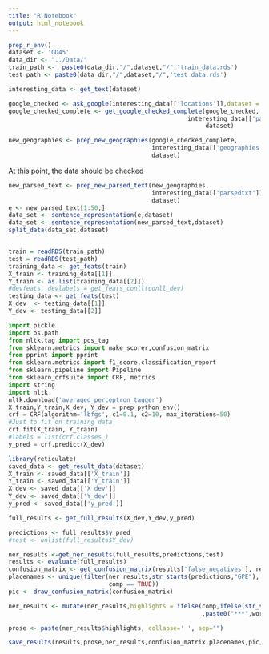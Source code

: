 ```yaml
---
title: "R Notebook"
output: html_notebook
---
```



```r
prep_r_env()
dataset <- 'GD45'
data_dir <- "../Data/"
train_path <-  paste0(data_dir,"/",dataset,"/",'train_data.rds')
test_path <- paste0(data_dir,"/",dataset,"/",'test_data.rds')

interesting_data <- get_text(dataset)

google_checked <- ask_google(interesting_data[['locations']],dataset = dataset)
google_checked_complete <- get_google_checked_complete(google_checked, 
                                                  interesting_data[['parsedtxt']],
                                                       dataset)

new_geographies <- prep_new_geographies(google_checked_complete,
                                        interesting_data[['geographies']],
                                        dataset)
```

At this point, the data should be checked

```r
new_parsed_text <- prep_new_parsed_text(new_geographies,
                                        interesting_data[['parsedtxt']],
                                        dataset)
e <- new_parsed_text[1:50,]
data_set <- sentence_representation(e,dataset)
data_set <- sentence_representation(new_parsed_text,dataset)
split_data(data_set,dataset)


train = readRDS(train_path)
test = readRDS(test_path)
training_data <- get_feats(train)
X_train <- training_data[[1]]
Y_train <- as.list(training_data[[2]])
#devfeats, devlabels = get_feats_conll(conll_dev)
testing_data <- get_feats(test)
X_dev  <- testing_data[[1]]
Y_dev <- testing_data[[2]]
```

```python
import pickle
import os.path
from nltk.tag import pos_tag
from sklearn.metrics import make_scorer,confusion_matrix
from pprint import pprint
from sklearn.metrics import f1_score,classification_report
from sklearn.pipeline import Pipeline
from sklearn_crfsuite import CRF, metrics
import string
import nltk
nltk.download('averaged_perceptron_tagger')
X_train,Y_train,X_dev, Y_dev = prep_python_env()
crf = CRF(algorithm='lbfgs', c1=0.1, c2=10, max_iterations=50)
#Just to fit on training data
crf.fit(X_train, Y_train)
#labels = list(crf.classes_)
y_pred = crf.predict(X_dev)

```


```r
library(reticulate)
saved_data <- get_result_data(dataset)
X_train <- saved_data[['X_train']]
Y_train <- saved_data[['Y_train']]
X_dev <- saved_data[['X_dev']]
Y_dev <- saved_data[['Y_dev']]
y_pred <- saved_data[['y_pred']]

full_results <- get_full_results(X_dev,Y_dev,y_pred)

predictions <- full_results$y_pred
#test <- unlist(full_results$Y_dev)

ner_results <-get_ner_results(full_results,predictions,test)
results <- evaluate(full_results)
confusion_matrix <- get_confusion_matrix(results['false_negatives'], results['true_positives'], results['true_negatives'], results['false_positives'])
placenames <- unique(filter(ner_results,str_starts(predictions,"GPE"),
                            comp == TRUE))
pic <- draw_confusion_matrix(confusion_matrix)

ner_results <- mutate(ner_results,highlights = ifelse(comp,ifelse(str_starts(predictions,"GPE"),paste0("++",word,"++"),word)
                                                      ,paste0("***",word,"***")))

prose <- paste(ner_results$highlights, collapse=' ', sep="")

save_results(results,prose,ner_results,confusion_matrix,placenames,pic,dataset)

```



